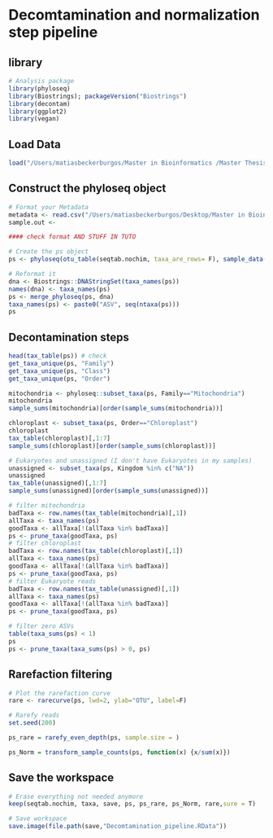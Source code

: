 # Decomtamination and normalization step pipeline

## library

```r
# Analysis package
library(phyloseq)
library(Biostrings); packageVersion("Biostrings")
library(decontam)
library(ggplot2)
library(vegan)
```

## Load Data

```r
load("/Users/matiasbeckerburgos/Master in Bioinformatics /Master Thesis /Hawaiian_feral_Chicken_Microbiome/Backup_workspace/DaDa2_pipeline.RData")
```

## Construct the phyloseq object

```r
# Format your Metadata
metadata <- read.csv("/Users/matiasbeckerburgos/Desktop/Master in Bioinformatics /Master Thesis /Hawaiian_feral_Chicken_Microbiome/Data/Bermuda and Kauai sample locations.xlsx")
sample.out <- 

#### check format AND STUFF IN TUTO

# Create the ps object
ps <- phyloseq(otu_table(seqtab.nochim, taxa_are_rows= F), sample_data(), tax_table(taxa))

# Reformat it
dna <- Biostrings::DNAStringSet(taxa_names(ps))
names(dna) <- taxa_names(ps)
ps <- merge_phyloseq(ps, dna)
taxa_names(ps) <- paste0("ASV", seq(ntaxa(ps)))
ps
```

## Decontamination steps

```r
head(tax_table(ps)) # check
get_taxa_unique(ps, "Family")
get_taxa_unique(ps, "Class")
get_taxa_unique(ps, "Order")

mitochondria <- phyloseq::subset_taxa(ps, Family=="Mitochondria")
mitochondria
sample_sums(mitochondria)[order(sample_sums(mitochondria))]

chloroplast <- subset_taxa(ps, Order=="Chloroplast")
chloroplast
tax_table(chloroplast)[,1:7]
sample_sums(chloroplast)[order(sample_sums(chloroplast))]

# Eukaryotes and unassigned (I don't have Eukaryotes in my samples)
unassigned <- subset_taxa(ps, Kingdom %in% c("NA"))
unassigned
tax_table(unassigned)[,1:7]
sample_sums(unassigned)[order(sample_sums(unassigned))]

# filter mitochondria 
badTaxa <- row.names(tax_table(mitochondria)[,1])
allTaxa <- taxa_names(ps)
goodTaxa <- allTaxa[!(allTaxa %in% badTaxa)]
ps <- prune_taxa(goodTaxa, ps)
# filter chloroplast
badTaxa <- row.names(tax_table(chloroplast)[,1])
allTaxa <- taxa_names(ps)
goodTaxa <- allTaxa[!(allTaxa %in% badTaxa)]
ps <- prune_taxa(goodTaxa, ps)
# filter Eukaryote reads
badTaxa <- row.names(tax_table(unassigned)[,1])
allTaxa <- taxa_names(ps)
goodTaxa <- allTaxa[!(allTaxa %in% badTaxa)]
ps <- prune_taxa(goodTaxa, ps)

# filter zero ASVs
table(taxa_sums(ps) < 1)
ps
ps <- prune_taxa(taxa_sums(ps) > 0, ps)
```


## Rarefaction filtering

```r
# Plot the rarefaction curve
rare <- rarecurve(ps, lwd=2, ylab="OTU", label=F)

# Rarefy reads
set.seed(200)

ps_rare = rarefy_even_depth(ps, sample.size = )

ps_Norm = transform_sample_counts(ps, function(x) {x/sum(x)})

```

## Save the workspace

```r
# Erase everything not needed anymore
keep(seqtab.nochim, taxa, save, ps, ps_rare, ps_Norm, rare,sure = T)

# Save workspace
save.image(file.path(save,"Decomtamination_pipeline.RData"))
```